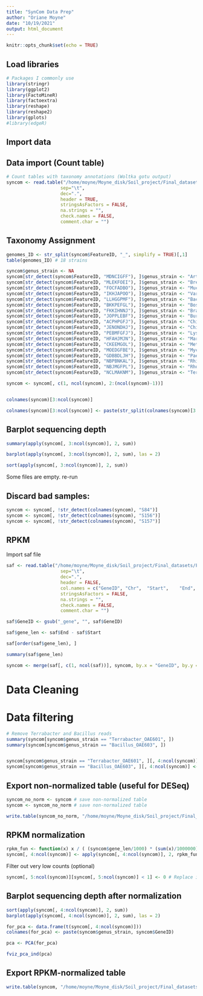 ```yaml
---
title: "SynCom Data Prep"
author: "Oriane Moyne"
date: "10/19/2021"
output: html_document
---
```


```r
knitr::opts_chunk$set(echo = TRUE)
```

## Load libraries

```r
# Packages I commonly use
library(stringr)
library(ggplot2)
library(FactoMineR)
library(factoextra)
library(reshape)
library(reshape2)
library(gplots)
#library(edgeR)
```

## Import data


## Data import (Count table)

```r
# Count tables with taxonomy annotations (Woltka gotu output)
syncom <- read.table("/home/moyne/Moyne_disk/Soil_project/Final_datasets/Probiotics_expt_4_06242022/06242022_Probiotics_expt_metaG_count_table.tsv", 
                    sep="\t", 
                    dec=".", 
                    header = TRUE, 
                    stringsAsFactors = FALSE, 
                    na.strings = "", 
                    check.names = FALSE, 
                    comment.char = "")

```
## Taxonomy Assignment

```r
genomes_ID <- str_split(syncom$FeatureID, "_", simplify = TRUE)[,1]
table(genomes_ID) # 18 strains

syncom$genus_strain <- NA
syncom[str_detect(syncom$FeatureID, "MDNCIGFF"), ]$genus_strain <- "Arthrobacter_OAP107"
syncom[str_detect(syncom$FeatureID, "MLEKFOEI"), ]$genus_strain <- "Brevibacillus_OAP136"
syncom[str_detect(syncom$FeatureID, "FOCFADBO"), ]$genus_strain <- "Mucilaginibacter_OAE612"
syncom[str_detect(syncom$FeatureID, "IKHJAPOO"), ]$genus_strain <- "Variovorax_OAS795"
syncom[str_detect(syncom$FeatureID, "LLHGGPMF"), ]$genus_strain <- "Bacillus_OAE603"
syncom[str_detect(syncom$FeatureID, "BKKPEFGL"), ]$genus_strain <- "Bosea_OAE506"
syncom[str_detect(syncom$FeatureID, "FKKIHNNJ"), ]$genus_strain <- "Bradyrhizobium_OAE829"
syncom[str_detect(syncom$FeatureID, "JOPPLEBF"), ]$genus_strain <- "Burkholderia_OAS925"
syncom[str_detect(syncom$FeatureID, "ACPHPGFJ"), ]$genus_strain <- "Chitinophaga_OAE865"
syncom[str_detect(syncom$FeatureID, "JENONDHJ"), ]$genus_strain <- "Chitinophagaceae_OAS944"
syncom[str_detect(syncom$FeatureID, "PEBMFGFJ"), ]$genus_strain <- "Lysobacter_OAE881"
syncom[str_detect(syncom$FeatureID, "HFAHJMJN"), ]$genus_strain <- "Marmoricola_OAE513"
syncom[str_detect(syncom$FeatureID, "CKEEMGOL"), ]$genus_strain <- "Methylobacterium_OAE515"  # OAE515 ?
syncom[str_detect(syncom$FeatureID, "MOEDGFBE"), ]$genus_strain <- "Mycobacterium_OAE908"
syncom[str_detect(syncom$FeatureID, "GDBBDLJH"), ]$genus_strain <- "Paenibacillus_OAE614"
syncom[str_detect(syncom$FeatureID, "NBPBNKAL"), ]$genus_strain <- "Rhizobium_OAE497"
syncom[str_detect(syncom$FeatureID, "NBJMGFPL"), ]$genus_strain <- "Rhodococcus_OAS809"
syncom[str_detect(syncom$FeatureID, "NCLMAKNM"), ]$genus_strain <- "Terrabacter_OAE601"

syncom <- syncom[, c(1, ncol(syncom), 2:(ncol(syncom)-1))]


colnames(syncom)[3:ncol(syncom)]

colnames(syncom)[3:ncol(syncom)] <- paste(str_split(colnames(syncom)[3:ncol(syncom)], "_", simplify = TRUE)[,1], str_split(colnames(syncom)[3:ncol(syncom)], "_", simplify = TRUE)[,2], str_split(colnames(syncom)[3:ncol(syncom)], "_", simplify = TRUE)[,3], sep = "_")
```

## Barplot sequencing depth

```r
summary(apply(syncom[, 3:ncol(syncom)], 2, sum))

barplot(apply(syncom[, 3:ncol(syncom)], 2, sum), las = 2)

sort(apply(syncom[, 3:ncol(syncom)], 2, sum))
```

Some files are empty. re-run 

## Discard bad samples: 

```r
syncom <- syncom[, !str_detect(colnames(syncom), "S84")]
syncom <- syncom[, !str_detect(colnames(syncom), "S156")]
syncom <- syncom[, !str_detect(colnames(syncom), "S157")]
```





## RPKM

Import saf file

```r
saf <- read.table("/home/moyne/Moyne_disk/Soil_project/Final_datasets/Final_18_strains_with_strainN.saf", 
                    sep="\t", 
                    dec=".", 
                    header = FALSE, 
                    col.names = c("GeneID",	"Chr", 	"Start",	"End",	"Strand"),
                    stringsAsFactors = FALSE, 
                    na.strings = "", 
                    check.names = FALSE, 
                    comment.char = "")

saf$GeneID <- gsub("_gene", "", saf$GeneID)

saf$gene_len <- saf$End - saf$Start

saf[order(saf$gene_len), ]

summary(saf$gene_len)
```

```r
syncom <- merge(saf[, c(1, ncol(saf))], syncom, by.x = "GeneID", by.y = "FeatureID")
```


# Data Cleaning



# Data filtering

```r
# Remove Terrabacter and Bacillus reads
summary(syncom[syncom$genus_strain == "Terrabacter_OAE601", ])
summary(syncom[syncom$genus_strain == "Bacillus_OAE603", ])


syncom[syncom$genus_strain == "Terrabacter_OAE601", ][, 4:ncol(syncom)] <- 0
syncom[syncom$genus_strain == "Bacillus_OAE603", ][, 4:ncol(syncom)] <- 0
```



## Export non-normalized table (useful for DESeq)

```r
syncom_no_norm <- syncom # save non-normalized table
syncom <- syncom_no_norm # save non-normalized table
```


```r
write.table(syncom_no_norm, "/home/moyne/Moyne_disk/Soil_project/Final_datasets/Probiotics_expt_4_06242022/Probiotics_4_Syncom_formatted_filtered_corrected_no_norm.tsv", sep = "\t", col.names = TRUE, row.names = FALSE)
```

## RPKM normalization

```r
rpkm_fun <- function(x) x / ( (syncom$gene_len/1000) * (sum(x)/1000000))
syncom[, 4:ncol(syncom)] <- apply(syncom[, 4:ncol(syncom)], 2, rpkm_fun)    
```

Filter out very low counts (optional)


```r
syncom[, 5:ncol(syncom)][syncom[, 5:ncol(syncom)] < 1] <- 0 # Replace if < 1 RPKM
```

## Barplot sequencing depth after normalization

```r
sort(apply(syncom[, 4:ncol(syncom)], 2, sum))
barplot(apply(syncom[, 4:ncol(syncom)], 2, sum), las = 2)
```

```r
for_pca <- data.frame(t(syncom[, 4:ncol(syncom)]))
colnames(for_pca) <- paste(syncom$genus_strain, syncom$GeneID)

pca <- PCA(for_pca)

fviz_pca_ind(pca)
```



## Export RPKM-normalized table

```r
write.table(syncom, "/home/moyne/Moyne_disk/Soil_project/Final_datasets/Probiotics_expt_4_06242022/Probiotics_4_Syncom_formatted_filtered_corrected_RPKM.tsv", sep = "\t", col.names = TRUE, row.names = FALSE)
```



